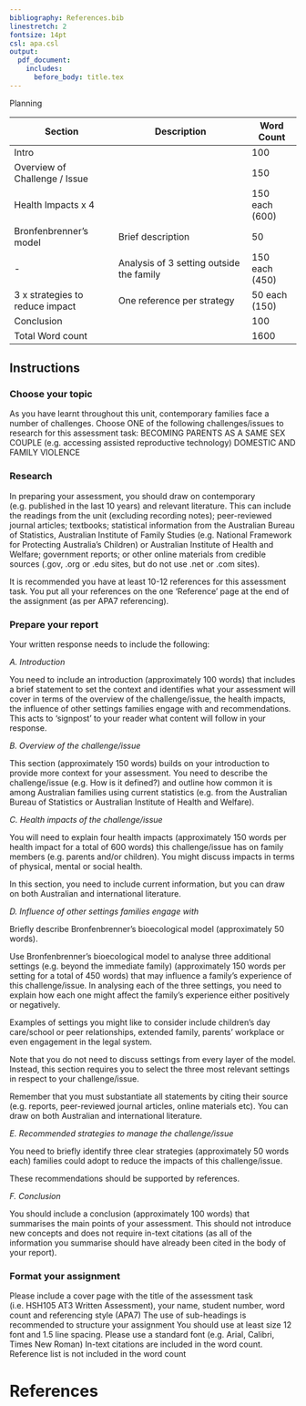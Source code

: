 ```yaml
---
bibliography: References.bib
linestretch: 2
fontsize: 14pt
csl: apa.csl
output: 
  pdf_document:
    includes:
      before_body: title.tex
---
```

\begin{center}
\textbf{Becoming Parents As A Same Sex Couple}
\end{center}

Planning

| Section                         | Description                              | Word Count     |
|---------------------------------|------------------------------------------|----------------|
| Intro                           |                                          | 100            |
| Overview of Challenge / Issue   |                                          | 150            |
| Health Impacts x 4              |                                          | 150 each (600) |
| Bronfenbrenner's model          | Brief description                        | 50             |
| -                               | Analysis of 3 setting outside the family | 150 each (450) |
| 3 x strategies to reduce impact | One reference per strategy               | 50 each (150)  |
| Conclusion                      |                                          | 100            |
| Total Word count                |                                          | 1600           |

## Instructions

### Choose your topic

As you have learnt throughout this unit, contemporary families face a number of challenges.
Choose ONE of the following challenges/issues to research for this assessment task:
BECOMING PARENTS AS A SAME SEX COUPLE (e.g. accessing assisted reproductive technology)
DOMESTIC AND FAMILY VIOLENCE 

### Research

In preparing your assessment, you should draw on contemporary (e.g. published in the last 10 years) and relevant literature. This can include the readings from the unit (excluding recording notes); peer-reviewed journal articles; textbooks; statistical information from the Australian Bureau of Statistics, Australian Institute of Family Studies (e.g. National Framework for Protecting Australia's Children) or Australian Institute of Health and Welfare; government reports; or other online materials from credible sources (.gov, .org or .edu sites, but do not use .net or .com sites). 

It is recommended you have at least 10-12 references for this assessment task. You put all your references on the one ‘Reference’ page at the end of the assignment (as per APA7 referencing). 

### Prepare your report

Your written response needs to include the following: 

*A. Introduction*

You need to include an introduction (approximately 100 words) that includes a brief statement to set the context and identifies what your assessment will cover in terms of the overview of the challenge/issue, the health impacts, the influence of other settings families engage with and recommendations. This acts to 'signpost' to your reader what content will follow in your response. 

*B. Overview of the challenge/issue*

This section (approximately 150 words) builds on your introduction to provide more context for your assessment. You need to describe the challenge/issue (e.g. How is it defined?) and outline how common it is among Australian families using current statistics (e.g. from the Australian Bureau of Statistics or Australian Institute of Health and Welfare). 

*C. Health impacts of the challenge/issue*

You will need to explain four health impacts (approximately 150 words per health impact for a total of 600 words) this challenge/issue has on family members (e.g. parents and/or children). You might discuss impacts in terms of physical, mental or social health. 

In this section, you need to include current information, but you can draw on both Australian and international literature. 

*D. Influence of other settings families engage with*

Briefly describe Bronfenbrenner's bioecological model (approximately 50 words). 

Use Bronfenbrenner's bioecological model to analyse three additional settings (e.g. beyond the immediate family) (approximately 150 words per setting for a total of 450 words) that may influence a family's experience of this challenge/issue. In analysing each of the three settings, you need to explain how each one might affect the family's experience either positively or negatively. 

Examples of settings you might like to consider include children's day care/school or peer relationships, extended family, parents' workplace or even engagement in the legal system. 

Note that you do not need to discuss settings from every layer of the model. Instead, this section requires you to select the three most relevant settings in respect to your challenge/issue. 

Remember that you must substantiate all statements by citing their source (e.g. reports, peer-reviewed journal articles, online materials etc). You can draw on both Australian and international literature. 

*E. Recommended strategies to manage the challenge/issue*

You need to briefly identify three clear strategies (approximately 50 words each) families could adopt to reduce the impacts of this challenge/issue. 

These recommendations should be supported by references. 

*F. Conclusion*

You should include a conclusion (approximately 100 words) that summarises the main points of your assessment. This should not introduce new concepts and does not require in-text citations (as all of the information you summarise should have already been cited in the body of your report). 

### Format your assignment
Please include a cover page with the title of the assessment task (i.e. HSH105 AT3 Written Assessment), your name, student number, word count and referencing style (APA7)
The use of sub-headings is recommended to structure your assignment
You should use at least size 12 font and 1.5 line spacing. Please use a standard font (e.g. Arial, Calibri, Times New Roman)
In-text citations are included in the word count. Reference list is not included in the word count 


\newpage

# References 
